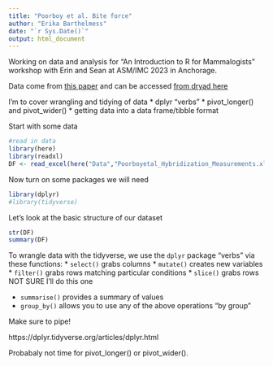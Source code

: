 ```yaml
---
title: "Poorboy et al. Bite force"
author: "Erika Barthelmess"
date: "`r Sys.Date()`"
output: html_document
---
```


Working on data and analysis for "An Introduction to R for Mammalogists" workshop with Erin and Sean at ASM/IMC 2023 in Anchorage.

Data come from [this paper](https://journals.plos.org/plosone/article?id=10.1371/journal.pone.0284094) and can be accessed [from dryad here](https://datadryad.org/stash/dataset/doi:10.5061/dryad.kd51c5bbg)

I'm to cover wrangling and tidying of data
* dplyr "verbs"
* pivot_longer() and pivot_wider()
* getting data into a data frame/tibble format

Start with some data
```r
#read in data
library(here)
library(readxl)
DF <- read_excel(here("Data","Poorboyetal_Hybridization_Measurements.xls"))
```
Now turn on some packages we will need
```r
library(dplyr)
#library(tidyverse)
```

Let's look at the basic structure of our dataset
```r
str(DF)
summary(DF)
```
To wrangle data with the tidyverse, we use the `dplyr` package "verbs" via these functions:
* `select()` grabs columns
* `mutate()` creates new variables
* `filter()` grabs rows matching particular conditions
* `slice()` grabs rows NOT SURE I'll do this one

* `summarise()` provides a summary of values
* `group_by()` allows you to use any of the above operations "by group"

Make sure to pipe!

https://dplyr.tidyverse.org/articles/dplyr.html


Probabaly not time for pivot_longer() or pivot_wider().

